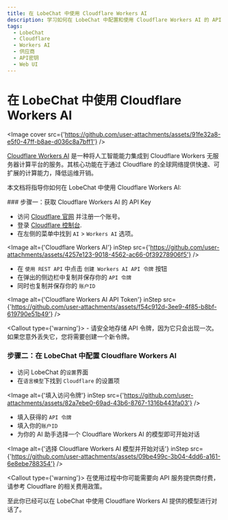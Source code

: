 ```yaml
---
title: 在 LobeChat 中使用 Cloudflare Workers AI
description: 学习如何在 LobeChat 中配置和使用 Cloudflare Workers AI 的 API Key，以便开始对话和交互。
tags:
  - LobeChat
  - Cloudflare
  - Workers AI
  - 供应商
  - API密钥
  - Web UI
---
```


# 在 LobeChat 中使用 Cloudflare Workers AI

<Image cover src={'https://github.com/user-attachments/assets/91fe32a8-e5f0-47ff-b8ae-d036c8a7bff1'} />

[Cloudflare Workers AI](https://www.cloudflare.com/developer-platform/products/workers-ai/) 是一种将人工智能能力集成到 Cloudflare Workers 无服务器计算平台的服务。其核心功能在于通过 Cloudflare 的全球网络提供快速、可扩展的计算能力，降低运维开销。

本文档将指导你如何在 LobeChat 中使用 Cloudflare Workers AI:

<Steps>
  ### 步骤一：获取 Cloudflare Workers AI 的 API Key

  - 访问 [Cloudflare 官网](https://www.cloudflare.com/) 并注册一个账号。
  - 登录 [Cloudflare 控制台](https://dash.cloudflare.com/).
  - 在左侧的菜单中找到 `AI` > `Workers AI` 选项。

  <Image alt={'Cloudflare Workers AI'} inStep src={'https://github.com/user-attachments/assets/4257e123-9018-4562-ac66-0f39278906f5'} />

  - 在 `使用 REST API` 中点击 `创建 Workers AI API 令牌` 按钮
  - 在弹出的侧边栏中复制并保存你的 `API 令牌`
  - 同时也复制并保存你的 `账户ID`

  <Image alt={'Cloudflare Workers AI API Token'} inStep src={'https://github.com/user-attachments/assets/f54c912d-3ee9-4f85-b8bf-619790e51b49'} />

  <Callout type={'warning'}>
    - 请安全地存储 API 令牌，因为它只会出现一次。如果您意外丢失它，您将需要创建一个新令牌。
  </Callout>

  ### 步骤二：在 LobeChat 中配置 Cloudflare Workers AI

  - 访问 LobeChat 的`设置`界面
  - 在`语言模型`下找到 `Cloudflare` 的设置项

  <Image alt={'填入访问令牌'} inStep src={'https://github.com/user-attachments/assets/82a7ebe0-69ad-43b6-8767-1316b443fa03'} />

  - 填入获得的 `API 令牌`
  - 填入你的`账户ID`
  - 为你的 AI 助手选择一个 Cloudflare Workers AI 的模型即可开始对话

  <Image alt={'选择 Cloudflare Workers AI 模型并开始对话'} inStep src={'https://github.com/user-attachments/assets/09be499c-3b04-4dd6-a161-6e8ebe788354'} />

  <Callout type={'warning'}>
    在使用过程中你可能需要向 API 服务提供商付费，请参考 Cloudflare 的相关费用政策。
  </Callout>
</Steps>

至此你已经可以在 LobeChat 中使用 Cloudflare Workers AI 提供的模型进行对话了。
